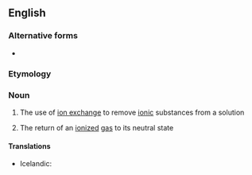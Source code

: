 ==English==

===Alternative forms===
* {{l|en|deionisation}}

===Etymology===
{{suffix|deionize|ation|lang=en}}

===Noun===
{{en-noun}}

# {{lb|en|chemistry}} The use of [[ion exchange]] to remove [[ionic]] substances from a solution
# {{lb|en|chemistry}} The return of an [[ionized]] [[gas]] to its neutral state

====Translations====
{{trans-top|use of ion exchange to remove ionic substances from a solution}}
* Icelandic: {{t|is|afjónun|f}}
{{trans-mid}}
{{trans-bottom}}

{{trans-top|return of an ionized gas to its neutral state}}
{{trans-mid}}
{{trans-bottom}}